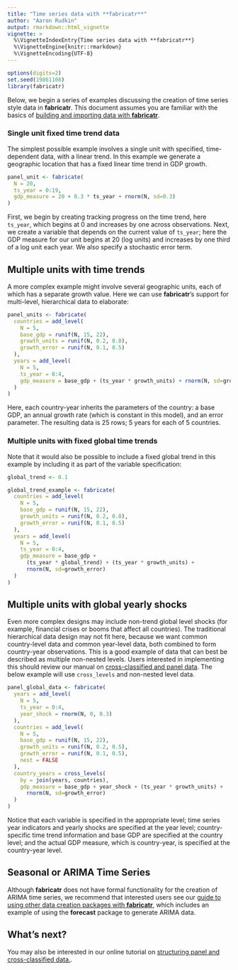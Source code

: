 ```yaml
---
title: "Time series data with **fabricatr**"
author: "Aaron Rudkin"
output: rmarkdown::html_vignette
vignette: >
  %\VignetteIndexEntry{Time series data with **fabricatr**}
  %\VignetteEngine{knitr::rmarkdown}
  %\VignetteEncoding{UTF-8}
---
```


```r
options(digits=2)
set.seed(19861108)
library(fabricatr)
```

Below, we begin a series of examples discussing the creation of time series style data in **fabricatr**. This document assumes you are familiar with the basics of [building and importing data with **fabricatr**](http://declaredesign.org/R/fabricatr/articles/building_importing.html).

### Single unit fixed time trend data

The simplest possible example involves a single unit with specified, time-dependent data, with a linear trend. In this example we generate a geographic location that has a fixed linear time trend in GDP growth.

```r
panel_unit <- fabricate(
  N = 20,
  ts_year = 0:19,
  gdp_measure = 20 + 0.3 * ts_year + rnorm(N, sd=0.3)
)
```

First, we begin by creating tracking progress on the time trend, here `ts_year`, which begins at 0 and increases by one across observations. Next, we create a variable that depends on the current value of `ts_year`; here the GDP measure for our unit begins at 20 (log units) and increases by one third of a log unit each year. We also specify a stochastic error term.

## Multiple units with time trends

A more complex example might involve several geographic units, each of which has a separate growth value. Here we can use **fabricatr**'s support for multi-level, hierarchical data to elaborate:

```r
panel_units <- fabricate(
  countries = add_level(
    N = 5,
    base_gdp = runif(N, 15, 22),
    growth_units = runif(N, 0.2, 0.8),
    growth_error = runif(N, 0.1, 0.5)
  ),
  years = add_level(
    N = 5,
    ts_year = 0:4,
    gdp_measure = base_gdp + (ts_year * growth_units) + rnorm(N, sd=growth_error)
  )
)
```

Here, each country-year inherits the parameters of the country: a base GDP, an annual growth rate (which is constant in this model), and an error parameter. The resulting data is 25 rows; 5 years for each of 5 countries.

### Multiple units with fixed global time trends

Note that it would also be possible to include a fixed global trend in this example by including it as part of the variable specification:

```r
global_trend <- 0.1

global_trend_example <- fabricate(
  countries = add_level(
    N = 5,
    base_gdp = runif(N, 15, 22),
    growth_units = runif(N, 0.2, 0.8),
    growth_error = runif(N, 0.1, 0.5)
  ),
  years = add_level(
    N = 5,
    ts_year = 0:4,
    gdp_measure = base_gdp +
      (ts_year * global_trend) + (ts_year * growth_units) +
      rnorm(N, sd=growth_error)
  )
)
```

## Multiple units with global yearly shocks

Even more complex designs may include non-trend global level shocks (for example, financial crises or booms that affect all countries). The traditional hierarchical data design may not fit here, because we want common country-level data and common year-level data, both combined to form country-year observations. This is a good example of data that can best be described as multiple non-nested levels. Users interested in implementing this should review our manual on [cross-classified and panel data](http://declaredesign.org/R/fabricatr/articles/cross_classified.html). The below example will use `cross_levels` and non-nested level data.

```r
panel_global_data <- fabricate(
  years = add_level(
    N = 5,
    ts_year = 0:4,
    year_shock = rnorm(N, 0, 0.3)
  ),
  countries = add_level(
    N = 5,
    base_gdp = runif(N, 15, 22),
    growth_units = runif(N, 0.2, 0.5),
    growth_error = runif(N, 0.1, 0.5),
    nest = FALSE
  ),
  country_years = cross_levels(
    by = join(years, countries),
    gdp_measure = base_gdp + year_shock + (ts_year * growth_units) +
      rnorm(N, sd=growth_error)
  )
)
```

Notice that each variable is specified in the appropriate level; time series year indicators and yearly shocks are specified at the year level; country-specific time trend information and base GDP are specified at the country level; and the actual GDP measure, which is country-year, is specified at the country-year level.

## Seasonal or ARIMA Time Series

Although **fabricatr** does not have formal functionality for the creation of ARIMA time series, we recommend that interested users see our [guide to using other data creation packages with **fabricatr**](http://declaredesign.org/R/fabricatr/articles/other_packages.html), which includes an example of using the **forecast** package to generate ARIMA data.

## What's next?

You may also be interested in our online tutorial on [structuring panel and cross-classified data.](http://declaredesign.org/R/fabricatr/articles/cross_classified.html).
